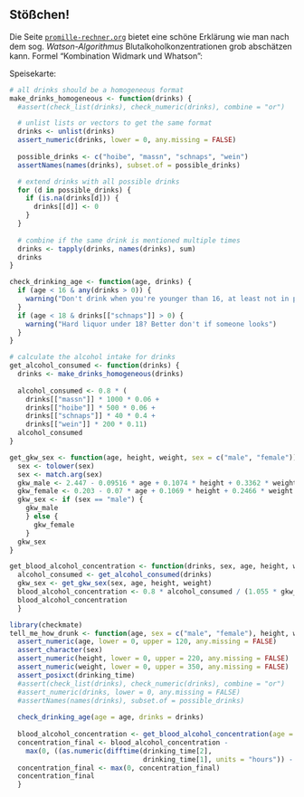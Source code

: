 ## Stößchen!


Die Seite [`promille-rechner.org`](https://web.archive.org/web/20150123143123/http://promille-rechner.org/erlaeuterung-der-promille-berechnung/)\footnote{Obacht, Link geht zum Internet-Archiv "Wayback Machine", das kann bisschen dauern...} bietet eine schöne Erklärung wie man nach dem sog. *Watson-Algorithmus* Blutalkoholkonzentrationen grob abschätzen kann. 
Formel "Kombination Widmark und Whatson":

Speisekarte:
```r
# all drinks should be a homogeneous format
make_drinks_homogeneous <- function(drinks) {
  #assert(check_list(drinks), check_numeric(drinks), combine = "or")    # not necessary, asserted again after unlist()

  # unlist lists or vectors to get the same format
  drinks <- unlist(drinks)
  assert_numeric(drinks, lower = 0, any.missing = FALSE)
  
  possible_drinks <- c("hoibe", "massn", "schnaps", "wein")
  assertNames(names(drinks), subset.of = possible_drinks)

  # extend drinks with all possible drinks
  for (d in possible_drinks) {
    if (is.na(drinks[d])) {
      drinks[[d]] <- 0
    }
  }
  
  # combine if the same drink is mentioned multiple times
  drinks <- tapply(drinks, names(drinks), sum)
  drinks
}
```

```r
check_drinking_age <- function(age, drinks) {
  if (age < 16 & any(drinks > 0)) {
    warning("Don't drink when you're younger than 16, at least not in public!")
  }
  if (age < 18 & drinks[["schnaps"]] > 0) {
    warning("Hard liquor under 18? Better don't if someone looks")
  }
}
```

```r
# calculate the alcohol intake for drinks
get_alcohol_consumed <- function(drinks) {
  drinks <- make_drinks_homogeneous(drinks)
  
  alcohol_consumed <- 0.8 * (
    drinks[["massn"]] * 1000 * 0.06 +
    drinks[["hoibe"]] * 500 * 0.06 +
    drinks[["schnaps"]] * 40 * 0.4 +
    drinks[["wein"]] * 200 * 0.11)
  alcohol_consumed
}
```

```r
get_gkw_sex <- function(age, height, weight, sex = c("male", "female")) {
  sex <- tolower(sex)
  sex <- match.arg(sex)
  gkw_male <- 2.447 - 0.09516 * age + 0.1074 * height + 0.3362 * weight
  gkw_female <- 0.203 - 0.07 * age + 0.1069 * height + 0.2466 * weight
  gkw_sex <- if (sex == "male") {
    gkw_male
    } else {
      gkw_female
    }
  gkw_sex
}
```

```r
get_blood_alcohol_concentration <- function(drinks, sex, age, height, weight) {
  alcohol_consumed <- get_alcohol_consumed(drinks)
  gkw_sex <- get_gkw_sex(sex, age, height, weight)
  blood_alcohol_concentration <- 0.8 * alcohol_consumed / (1.055 * gkw_sex)
  blood_alcohol_concentration
  }
```

```r
library(checkmate)
tell_me_how_drunk <- function(age, sex = c("male", "female"), height, weight, drinking_time, drinks) {
  assert_numeric(age, lower = 0, upper = 120, any.missing = FALSE)
  assert_character(sex)
  assert_numeric(height, lower = 0, upper = 220, any.missing = FALSE)
  assert_numeric(weight, lower = 0, upper = 350, any.missing = FALSE)
  assert_posixct(drinking_time)
  #assert(check_list(drinks), check_numeric(drinks), combine = "or")
  #assert_numeric(drinks, lower = 0, any.missing = FALSE)
  #assertNames(names(drinks), subset.of = possible_drinks)
  
  check_drinking_age(age = age, drinks = drinks)
 
  blood_alcohol_concentration <- get_blood_alcohol_concentration(age = age, sex = sex, height = height, weight = weight, drinks = drinks)
  concentration_final <- blood_alcohol_concentration - 
    max(0, ((as.numeric(difftime(drinking_time[2], 
                                 drinking_time[1], units = "hours")) - 1) * 0.15))
  concentration_final <- max(0, concentration_final)
  concentration_final
  }
```


